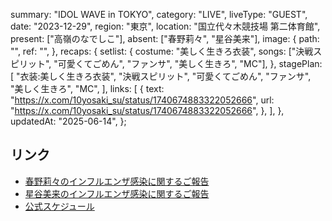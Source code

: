   summary: "IDOL WAVE in TOKYO",
  category: "LIVE",
  liveType: "GUEST",
  date: "2023-12-29",
  region: "東京",
  location: "国立代々木競技場 第二体育館",
  present: ["高嶺のなでしこ"],
  absent: ["春野莉々", "星谷美来"],
  image: {
    path: "",
    ref: "",
  },
  recaps: {
    setlist: {
      costume: "美しく生きろ衣装",
      songs: ["決戦スピリット", "可愛くてごめん", "ファンサ", "美しく生きろ", "MC"],
    },
    stagePlan: [
      "衣装:美しく生きろ衣装",
      "決戦スピリット",
      "可愛くてごめん",
      "ファンサ",
      "美しく生きろ",
      "MC",
    ],
    links: [
      {
        text: "https://x.com/10yosaki_su/status/1740674883322052666",
        url: "https://x.com/10yosaki_su/status/1740674883322052666",
      },
    ],
  },
  updatedAt: "2025-06-14",
};

## リンク

- [春野莉々のインフルエンザ感染に関するご報告](https://takanenonadeshiko.jp/?p=1646)
- [星谷美来のインフルエンザ感染に関するご報告](https://takanenonadeshiko.jp/?p=1643)
- [公式スケジュール](https://takanenonadeshiko.jp/?p=1606)
